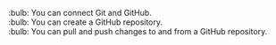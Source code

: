 :bulb: You can connect Git and GitHub.<br>
:bulb: You can create a GitHub repository.<br>
:bulb: You can pull and push changes to and from a GitHub repository.